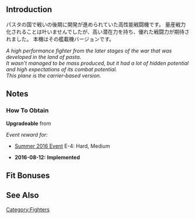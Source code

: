 {{EquipmentInfo|189}}
==Introduction==
パスタの国で戦いの後期に開発が進められていた高性能戦闘機です。
量産戦力化されることは叶いませんでしたが、高い潜在力を持ち、優れた戦闘力が期待されました。
本機はその艦載機バージョンです。

''A high performance fighter from the later stages of the war that was developed in the land of pasta. <br/>''
''It wasn't managed to be mass produced, but it had a lot of hidden potential and high expectations of its combat potential.<br/>''
''This plane is the carrier-based version.''

==Notes==
<div class="mw-collapsible"><h3>How To Obtain</h3>
<div class="mw-collapsible-content">
'''Upgradeable''' from {{Equipment/Link|Re.2001 CB Kai}}

''Event reward for:''
* [[Summer 2016 Event]] E-4: Hard, Medium

</div></div>


<div class="mw-collapsible><h3>Updates History</h3>
<div class="mw-collapsible-content>
* '''2016-08-12:''' '''Implemented'''
</div></div>

==Fit Bonuses==
{{:Re.2005 Kai/Bonuses}}

==See Also==
{{Equipmentlist}}
[[Category:Fighters]]